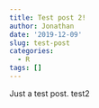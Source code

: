 ```yaml
---
title: Test post 2!
author: Jonathan
date: '2019-12-09'
slug: test-post
categories:
  - R
tags: []
---
```


Just a test post. test2 